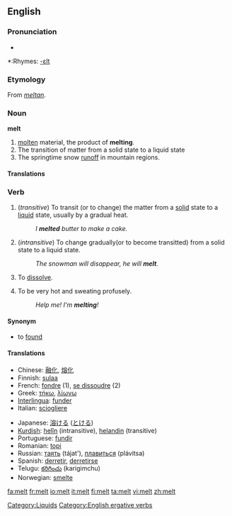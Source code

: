 ==English==

===Pronunciation===
*{{audio|en-us-melt.ogg|Audio (US)}}

*:Rhymes: [[Rhymes:English:-ɛlt|-ɛlt]]

===Etymology===
From {{OE.}} ''[[meltan]]''.

===Noun===
'''melt'''  {{uncountable}}
# [[molten]] material, the product of '''melting'''.
# The transition of matter from a solid state to a liquid state
# The springtime snow [[runoff]] in mountain regions.

====Translations====
{{top}}
{{bottom}}

===Verb===
{{en-verb}}
# (''transitive'') To transit (or to change) the matter from a [[solid]] state to a [[liquid]] state, usually by a gradual heat.
#:''I '''melted''' butter to make a cake.''
# (''intransitive'') To change gradually(or to become transitted) from a solid state to a liquid state. 
#: ''The snowman will disappear, he will '''melt'''.''
# {{Colloquial}}To [[dissolve]].
# {{Colloquial}}To be very hot and sweating profusely.
#:''Help me!  I'm '''melting'''!''

====Synonym====
* to [[found#Etymology 3|found]]

====Translations====
{{top}}
*Chinese: [[融化]], [[熔化]]
*Finnish: [[sulaa]]
*French: [[fondre]] (1), [[se dissoudre]] (2)
*Greek: [[τήκω]], [[λίωνω]]
*[[Interlingua]]: [[funder]]
*Italian: [[sciogliere]]
{{mid}}
*Japanese: [[溶ける]] ([[とける]])
*[[Kurdish]]: [[helîn]] (intransitive), [[helandin]] (transitive)
*Portuguese: [[fundir]]
*Romanian: [[topi]]
*Russian: [[таять]] (tájat'), [[плавиться]] (plávitsa)
*Spanish: [[derretir]], [[derretirse]]
*Telugu: [[కరిగించు]] (karigimchu)
*Norwegian: [[smelte]]
{{bottom}}

[[Category:Liquids]]
[[Category:English ergative verbs]]

[[fa:melt]]
[[fr:melt]]
[[io:melt]]
[[it:melt]]
[[fi:melt]]
[[ta:melt]]
[[vi:melt]]
[[zh:melt]]
